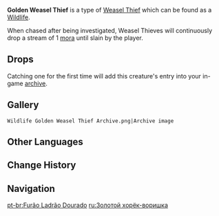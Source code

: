 {{Wildlife Infobox
|type     = Wildlife
|image    = Wildlife Golden Weasel Thief Icon.png
|family   = Beasts
|group    = Weasel Thieves
|location = 
}}
{{Description|Thieves that come and go like the wind, though they only do so out of pure instinct.<br />The Golden Weasel Thief is a master thief, the most adept and the rarest of all the weasel thieves. Supposedly, the weasel thief was born when one Treasure Hoarder had the unusual idea to train up wild weasels as formal members of the organization.<br />No formal records exist, however, so the truth of this theory cannot be known. Regardless, given the size of a weasel thief's backpack, one highly doubts that they are a particularly lucrative source of wealth for the Treasure Hoarders.|in-game description from the [[Archive]]}}
'''Golden Weasel Thief''' is a type of [[Weasel Thief]] which can be found as a [[Wildlife]].

When chased after being investigated, Weasel Thieves will continuously drop a stream of 1 [[mora]] until slain by the player.

==Drops==
{{Card|Mora|1,000}}
Catching one for the first time will add this creature's entry into your in-game [[archive]].

==Gallery==
<gallery hideaddbutton="true" captionalign="center">
 Wildlife Golden Weasel Thief Archive.png|Archive image
</gallery>

==Other Languages==
{{Other Languages
|en      = Golden Weasel Thief
|zhs     = 大黄金盗宝鼬
|zhs_rm  = Dà Huángjīn Dàobǎo Yòu
|zht     = 大黃金盜寶鼬
|zht_rm  = Dà Huángjīn Dàobǎo Yòu
|zh_tl   = Large Golden Treasure-Stealing Weasel
|ja      = 盗賊イタチ・黄金
|ja_rm   = Touzoku Itachi - Ougon
|ja_tl   = Thief Weasel - Gold
|ko      = 보물 사냥 족제비・황금
|ko_rm   = 
|ko_tl   = 
|es      = Hurón ladrón dorado
|es_tl   = Golden Weasel Thief
|fr      = Grande belette voleuse d'or
|fr_tl   = Large Gold Thief Weasel
|ru      = Золотой хорёк-воришка
|ru_tl   = Golden Ferret Thief
|th      = Golden Weasel Thief
|vi      = Chồn Trộm Báu Vật Vàng Lớn
|vi_tl   = 
|de      = Goldener Schatzmarder
|de_tl   = Golden Treasure Marten
|id      = Golden Weasel Thief
|pt      = Furão Ladrão Dourado
|pt_tl   = 
}}

==Change History==
{{Change History|1.0}}

==Navigation==
{{Wildlife Navbox}}

[[pt-br:Furão Ladrão Dourado]]
[[ru:Золотой хорёк-воришка]]